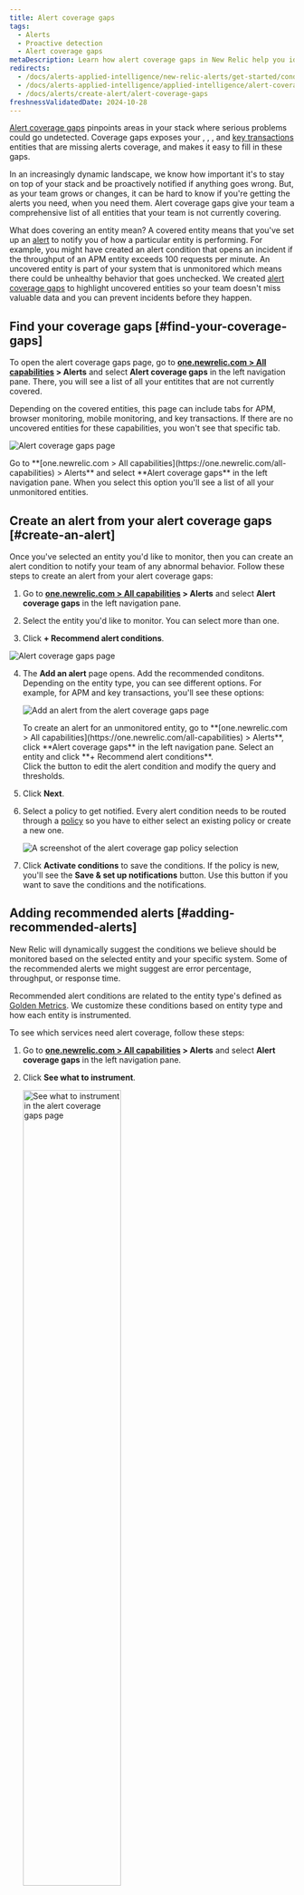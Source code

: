 ```yaml
---
title: Alert coverage gaps
tags:
  - Alerts
  - Proactive detection
  - Alert coverage gaps
metaDescription: Learn how alert coverage gaps in New Relic help you identify gaps in your alert system. 
redirects:
  - /docs/alerts-applied-intelligence/new-relic-alerts/get-started/condition-recommendations
  - /docs/alerts-applied-intelligence/applied-intelligence/alert-coverage-gaps
  - /docs/alerts/create-alert/alert-coverage-gaps
freshnessValidatedDate: 2024-10-28
---
```


[Alert coverage gaps](https://one.newrelic.com/alerts/detection-gaps?state=323ebf9d-0bdd-0113-3ecf-1672544412e9) pinpoints areas in your stack where serious problems could go undetected. Coverage gaps exposes your <InlinePopover type="apm" />, <InlinePopover type="browser"/>, <InlinePopover type="mobile" />, and [key transactions](/docs/apm/transactions/key-transactions/introduction-key-transactions) entities that are missing alerts coverage, and makes it easy to fill in these gaps.

In an increasingly dynamic landscape, we know how important it's to stay on top of your stack and be proactively notified if anything goes wrong. But, as your team grows or changes, it can be hard to know if you're getting the alerts you need, when you need them. Alert coverage gaps give your team a comprehensive list of all entities that your team is not currently covering.

What does covering an entity mean? A covered entity means that you've set up an [alert](/docs/alerts-applied-intelligence/overview/#concepts-terms) to notify you of how a particular entity is performing. For example, you might have created an alert condition that opens an incident if the throughput of an APM entity exceeds 100 requests per minute. An uncovered entity is part of your system that is unmonitored which means there could be unhealthy behavior that goes unchecked. We created [alert coverage gaps](https://one.newrelic.com/nrai/detection-gaps/home) to highlight uncovered entities so your team doesn't miss valuable data and you can prevent incidents before they happen.

## Find your coverage gaps [#find-your-coverage-gaps]

To open the alert coverage gaps page, go to <DNT>**[one.newrelic.com > All capabilities](https://one.newrelic.com/all-capabilities) > Alerts**</DNT> and select <DNT>**Alert coverage gaps**</DNT> in the left navigation pane. There, you will see a list of all your entitites that are not currently covered.

Depending on the covered entities, this page can include tabs for APM, browser monitoring, mobile monitoring, and key transactions. If there are no uncovered entities for these capabilities, you won't see that specific tab.

<img
  title="Alert coverage gaps page"
  alt="Alert coverage gaps page"
  src="/images/alerts_screenshot-crop_coverage-gaps.webp"
/>

<figcaption>
  Go to <DNT>**[one.newrelic.com > All capabilities](https://one.newrelic.com/all-capabilities) > Alerts**</DNT> and select <DNT>**Alert coverage gaps**</DNT> in the left navigation pane. When you select this option you'll see a list of all your unmonitored entities.
</figcaption>

## Create an alert from your alert coverage gaps [#create-an-alert]

Once you've selected an entity you'd like to monitor, then you can create an alert condition to notify your team of any abnormal behavior. Follow these steps to create an alert from your alert coverage gaps:

1. Go to <DNT>**[one.newrelic.com > All capabilities](https://one.newrelic.com/all-capabilities) > Alerts**</DNT> and select <DNT>**Alert coverage gaps**</DNT> in the left navigation pane.

2. Select the entity you'd like to monitor. You can select more than one.

3. Click <DNT>**+ Recommend alert conditions**</DNT>.

  <img
    title="Alert coverage gaps page"
    alt="Alert coverage gaps page"
    src="/images/alerts_screenshot-crop_coverage-gaps-recommend-button.webp"
  />

4. The <DNT>**Add an alert**</DNT> page opens. Add the recommended conditons. Depending on the entity type, you can see different options. For example, for APM and key transactions, you'll see these options:

    <img
      title="Add an alert from the alert coverage gaps page"
      alt="Add an alert from the alert coverage gaps page"
      src="/images/alerts_screenshot-crop_coverage-gaps-add-an-alert.webp"
    />

    <figcaption>
      To create an alert for an unmonitored entity, go to <DNT>**[one.newrelic.com > All capabilities](https://one.newrelic.com/all-capabilities) > Alerts**</DNT>, click <DNT>**Alert coverage gaps**</DNT> in the left navigation pane. Select an entity and click <DNT>**+ Recommend alert conditions**</DNT>.
    </figcaption>

    <Callout variant="tip">
      Click the <Icon name="fe-edit-2"/> button to edit the alert condition and modify the query and thresholds. 
    </Callout>

4. Click <DNT>**Next**</DNT>.

5. Select a policy to get notified. Every alert condition needs to be routed through a [policy](/docs/alerts-applied-intelligence/new-relic-alerts/alert-policies/create-edit-or-find-alert-policy/) so you have to either select an existing policy or create a new one.

    <img
      title="Create a policy for alert coverage gaps."
      alt="A screenshot of the alert coverage gap policy selection"
      src="/images/alerts_screenshot-crop_coverage-gaps-add-an-alert-policy.webp"
    />

6. Click <DNT>**Activate conditions**</DNT> to save the conditions. If the policy is new, you'll see the <DNT>**Save & set up notifications**</DNT> button. Use this button if you want to save the conditions and the notifications.


## Adding recommended alerts [#adding-recommended-alerts]

New Relic will dynamically suggest the conditions we believe should be monitored based on the selected entity and your specific system. Some of the recommended alerts we might suggest are error percentage, throughput, or response time.

Recommended alert conditions are related to the entity type's defined as [Golden Metrics](https://github.com/newrelic/entity-definitions/blob/main/docs/entities/golden_metrics.md). We customize these conditions based on entity type and how each entity is instrumented.

To see which services need alert coverage, follow these steps:

1. Go to <DNT>**[one.newrelic.com > All capabilities](https://one.newrelic.com/all-capabilities) > Alerts**</DNT> and select <DNT>**Alert coverage gaps**</DNT> in the left navigation pane.

2. Click <DNT>**See what to instrument**</DNT>.

    <img
      width="60%;"
      title="See what to instrument in the alert coverage gaps page"
      alt="See what to instrument in the alert coverage gaps page"
      src="/images/alerts_screenshot-crop_coverage-gaps-add-an-alert-see-what-instrument.webp"
    />

3. The coverage gaps page opens. You can group your coverage gaps by integration or by account.

    <img
      title="See what to instrument in the alert coverage gaps page"
      alt="See what to instrument in the alert coverage gaps page"
      src="/images/alerts_screenshot-crop_coverage-gaps-recommended.webp"
    />
